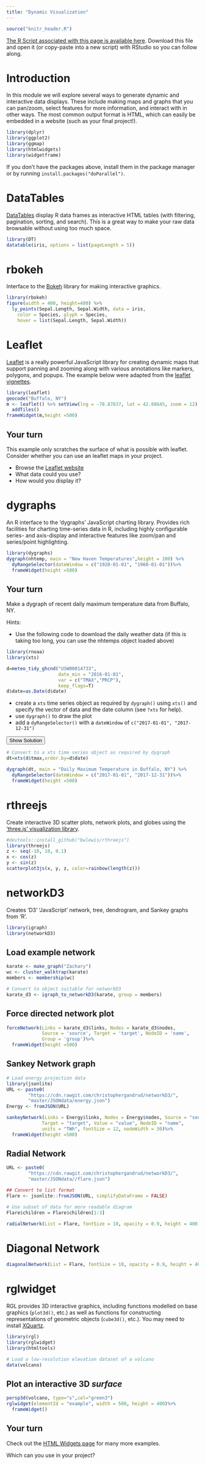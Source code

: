 ```yaml
---
title: "Dynamic Visualization"
---
```


```r
source("knitr_header.R")
```


[<i class="fa fa-file-code-o fa-3x" aria-hidden="true"></i> The R Script associated with this page is available here](`r output`).  Download this file and open it (or copy-paste into a new script) with RStudio so you can follow along.  

# Introduction

In this module we will explore several ways to generate dynamic and interactive data displays.  These include making maps and graphs that you can pan/zoom, select features for more information, and interact with in other ways.  The most common output format is HTML, which can easily be embedded in a website (such as your final project!).

```r
library(dplyr)
library(ggplot2)
library(ggmap)
library(htmlwidgets)
library(widgetframe)
```

If you don't have the packages above, install them in the package manager or by running `install.packages("doParallel")`. 

# DataTables

[DataTables](http://rstudio.github.io/DT/) display R data frames as interactive HTML tables (with filtering, pagination, sorting, and search).  This is a great way to make your raw data browsable without using too much space.

```r
library(DT)
datatable(iris, options = list(pageLength = 5))
```

# rbokeh

Interface to the [Bokeh](http://hafen.github.io/rbokeh) library for making interactive graphics.

```r
library(rbokeh)
figure(width = 400, height=400) %>%
  ly_points(Sepal.Length, Sepal.Width, data = iris,
    color = Species, glyph = Species,
    hover = list(Sepal.Length, Sepal.Width))
```


# Leaflet

[Leaflet](http://rstudio.github.io/leaflet/) is a really powerful JavaScript library for creating dynamic maps that support panning and zooming along with various annotations like markers, polygons, and popups.  The example below were adapted from the [leaflet vignettes](http://rstudio.github.io/leaflet).

```r
library(leaflet)
geocode("Buffalo, NY")
m <- leaflet() %>% setView(lng = -78.87837, lat = 42.88645, zoom = 12) %>% 
  addTiles()
frameWidget(m,height =500)
```


<div class="well">
## Your turn
This example only scratches the surface of what is possible with leaflet.  Consider whether you can use an leaflet maps in your project.  

* Browse the [Leaflet website](http://rstudio.github.io/leaflet/) 
* What data could you use? 
* How would you display it?
</div>


# dygraphs
An R interface to the 'dygraphs' JavaScript charting library. Provides rich facilities for charting time-series data in R, including highly configurable series- and axis-display and interactive features like zoom/pan and series/point highlighting.
    
```r
library(dygraphs)
dygraph(nhtemp, main = "New Haven Temperatures",height = 100) %>% 
  dyRangeSelector(dateWindow = c("1920-01-01", "1960-01-01"))%>%
  frameWidget(height =500)

```

<div class="well">
## Your turn
Make a dygraph of recent daily maximum temperature data from Buffalo, NY.

Hints:

* Use the following code to download the daily weather data (if this is taking too long, you can use the nhtemps object loaded above)
```r
library(rnoaa)
library(xts)

d=meteo_tidy_ghcnd("USW00014733",
                   date_min = "2016-01-01", 
                   var = c("TMAX","PRCP"),
                   keep_flags=T)
d$date=as.Date(d$date)
```

* create a `xts` time series object as required by `dygraph()` using `xts()` and specify the vector of data and the date column (see `?xts` for help). 
* use `dygraph()` to draw the plot
* add a `dyRangeSelector()` with a `dateWindow` of `c("2017-01-01", "2017-12-31")`

<button data-toggle="collapse" class="btn btn-primary btn-sm round" data-target="#demo2">Show Solution</button>
<div id="demo2" class="collapse">

```r
# Convert to a xts time series object as required by dygraph
dt=xts(d$tmax,order.by=d$date)

dygraph(dt, main = "Daily Maximum Temperature in Buffalo, NY") %>% 
  dyRangeSelector(dateWindow = c("2017-01-01", "2017-12-31"))%>%
  frameWidget(height =500)
```
</div>
</div>

# rthreejs

Create interactive 3D scatter plots, network plots, and globes using the ['three.js' visualization library](https://threejs.org).
    
```r
#devtools::install_github("bwlewis/rthreejs")
library(threejs)
z <- seq(-10, 10, 0.1)
x <- cos(z)
y <- sin(z)
scatterplot3js(x, y, z, color=rainbow(length(z)))
```

# networkD3

Creates 'D3' 'JavaScript' network, tree, dendrogram, and Sankey graphs from 'R'.
    
```r
library(igraph)
library(networkD3)
```


## Load example network
```r
karate <- make_graph("Zachary")
wc <- cluster_walktrap(karate)
members <- membership(wc)

# Convert to object suitable for networkD3
karate_d3 <- igraph_to_networkD3(karate, group = members)
```

## Force directed network plot

```r
forceNetwork(Links = karate_d3$links, Nodes = karate_d3$nodes,
             Source = 'source', Target = 'target', NodeID = 'name',
             Group = 'group')%>%
  frameWidget(height =500)
```


## Sankey Network graph

```r
# Load energy projection data
library(jsonlite)
URL <- paste0(
        "https://cdn.rawgit.com/christophergandrud/networkD3/",
        "master/JSONdata/energy.json")
Energy <- fromJSON(URL)
```

```r
sankeyNetwork(Links = Energy$links, Nodes = Energy$nodes, Source = "source",
             Target = "target", Value = "value", NodeID = "name",
             units = "TWh", fontSize = 12, nodeWidth = 30)%>%
  frameWidget(height =500)
```

## Radial Network
```r
URL <- paste0(
        "https://cdn.rawgit.com/christophergandrud/networkD3/",
        "master/JSONdata//flare.json")

## Convert to list format
Flare <- jsonlite::fromJSON(URL, simplifyDataFrame = FALSE)
```


```r
# Use subset of data for more readable diagram
Flare$children = Flare$children[1:3]

radialNetwork(List = Flare, fontSize = 10, opacity = 0.9, height = 400, width=400)
```

# Diagonal Network
```r
diagonalNetwork(List = Flare, fontSize = 10, opacity = 0.9, height = 400, width=400)
```


# rglwidget

RGL provides 3D interactive graphics, including functions modelled on base graphics (`plot3d()`, etc.) as well as functions for constructing representations of geometric objects (`cube3d()`, etc.).  You may need to install [XQuartz](https://www.xquartz.org/).

```r
library(rgl)
library(rglwidget)
library(htmltools)

# Load a low-resolution elevation dataset of a volcano
data(volcano)
```

## Plot an interactive 3D _surface_
```r
persp3d(volcano, type="s",col="green3")
rglwidget(elementId = "example", width = 500, height = 400)%>%
  frameWidget()
```


<div class="well">
## Your turn

Check out the [HTML Widgets page](http://gallery.htmlwidgets.org/) for many more examples.

Which can you use in your project?

</div>


